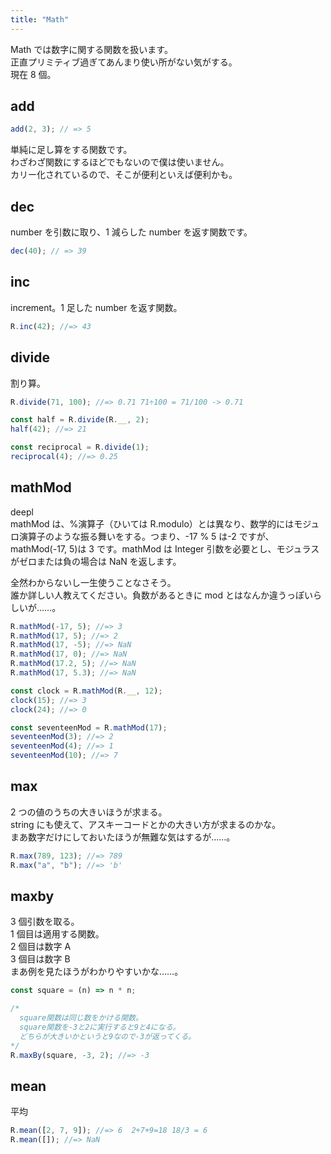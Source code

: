 ```yaml
---
title: "Math"
---
```


Math では数字に関する関数を扱います。  
正直プリミティブ過ぎてあんまり使い所がない気がする。  
現在 8 個。

## add

```ts
add(2, 3); // => 5
```

単純に足し算をする関数です。  
わざわざ関数にするほどでもないので僕は使いません。  
カリー化されているので、そこが便利といえば便利かも。

## dec

number を引数に取り、1 減らした number を返す関数です。

```ts
dec(40); // => 39
```

## inc

increment。1 足した number を返す関数。

```ts
R.inc(42); //=> 43
```

## divide

割り算。

```ts
R.divide(71, 100); //=> 0.71 71÷100 = 71/100 -> 0.71

const half = R.divide(R.__, 2);
half(42); //=> 21

const reciprocal = R.divide(1);
reciprocal(4); //=> 0.25
```

## mathMod

deepl  
mathMod は、%演算子（ひいては R.modulo）とは異なり、数学的にはモジュロ演算子のような振る舞いをする。つまり、-17 % 5 は-2 ですが、mathMod(-17, 5)は 3 です。mathMod は Integer 引数を必要とし、モジュラスがゼロまたは負の場合は NaN を返します。

全然わからないし一生使うことなさそう。  
誰か詳しい人教えてください。負数があるときに mod とはなんか違うっぽいらしいが……。

```ts
R.mathMod(-17, 5); //=> 3
R.mathMod(17, 5); //=> 2
R.mathMod(17, -5); //=> NaN
R.mathMod(17, 0); //=> NaN
R.mathMod(17.2, 5); //=> NaN
R.mathMod(17, 5.3); //=> NaN

const clock = R.mathMod(R.__, 12);
clock(15); //=> 3
clock(24); //=> 0

const seventeenMod = R.mathMod(17);
seventeenMod(3); //=> 2
seventeenMod(4); //=> 1
seventeenMod(10); //=> 7
```

## max

2 つの値のうちの大きいほうが求まる。  
string にも使えて、アスキーコードとかの大きい方が求まるのかな。  
まあ数字だけにしておいたほうが無難な気はするが……。

```ts
R.max(789, 123); //=> 789
R.max("a", "b"); //=> 'b'
```

## maxby

3 個引数を取る。  
1 個目は適用する関数。  
2 個目は数字 A  
3 個目は数字 B  
まあ例を見たほうがわかりやすいかな……。

```ts
const square = (n) => n * n;

/* 
  square関数は同じ数をかける関数。
  square関数を-3と2に実行すると9と4になる。
  どちらが大きいかというと9なので-3が返ってくる。
*/
R.maxBy(square, -3, 2); //=> -3
```

## mean

平均

```ts
R.mean([2, 7, 9]); //=> 6  2+7+9=18 18/3 = 6
R.mean([]); //=> NaN
```
